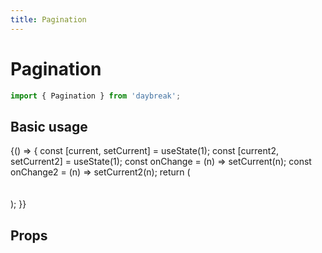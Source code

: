 ```yaml
---
title: Pagination
---
```



# Pagination

```javascript
import { Pagination } from 'daybreak';
```

## Basic usage

<Playground>
{() => {
  const [current, setCurrent] = useState(1);
  const [current2, setCurrent2] = useState(1);
  const onChange = (n) => setCurrent(n);
  const onChange2 = (n) => setCurrent2(n);
  return (
    <div>
      <Pagination pageSize={10} total={200} current={current} onChange={onChange} />
      <br />
      <br />
      <Pagination pageSize={10} total={40} current={current2} onChange={onChange2} />
    </div>
  );
}}
</Playground>

## Props

<Props of={Pagination} />

